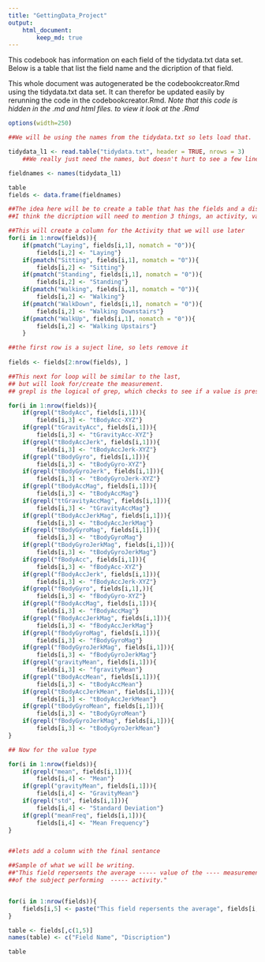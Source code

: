 ```yaml
---
title: "GettingData_Project"
output: 
    html_document:
        keep_md: true
---
```


This codebook has information on each field of the tidydata.txt data set. Below is a table that list the field name and the dicription of that field.  

This whole document was autogenerated be the codebookcreator.Rmd using the tidydata.txt data set. It can therefor be updated easily by rerunning the code in the codebookcreator.Rmd. *Note that this code is hidden in the .md and html files. to view it look at the .Rmd*

```r
options(width=250)

```


```r
##We will be using the names from the tidydata.txt so lets load that.

tidydata_l1 <- read.table("tidydata.txt", header = TRUE, nrows = 3) 
    ##We really just need the names, but doesn't hurt to see a few lines.

fieldnames <- names(tidydata_l1)

table
fields <- data.frame(fieldnames)

##The idea here will be to create a table that has the fields and a discription
##I think the dicription will need to mention 3 things, an activity, value type and ##measurement.

##This will create a column for the Activity that we will use later
for(i in 1:nrow(fields)){
    if(pmatch("Laying", fields[i,1], nomatch = "0")){
        fields[i,2] <- "Laying"}
    if(pmatch("Sitting", fields[i,1], nomatch = "0")){
        fields[i,2] <- "Sitting"}
    if(pmatch("Standing", fields[i,1], nomatch = "0")){
        fields[i,2] <- "Standing"}
    if(pmatch("Walking", fields[i,1], nomatch = "0")){
        fields[i,2] <- "Walking"}
    if(pmatch("WalkDown", fields[i,1], nomatch = "0")){
        fields[i,2] <- "Walking Downstairs"}
    if(pmatch("WalkUp", fields[i,1], nomatch = "0")){
        fields[i,2] <- "Walking Upstairs"}  
    }

##the first row is a suject line, so lets remove it
    
fields <- fields[2:nrow(fields), ]

##This next for loop will be similar to the last, 
## but will look for/create the measurement.
## grepl is the logical of grep, which checks to see if a value is present the data.

for(i in 1:nrow(fields)){
    if(grepl("tBodyAcc", fields[i,1])){
        fields[i,3] <- "tBodyAcc-XYZ"}
    if(grepl("tGravityAcc", fields[i,1])){
        fields[i,3] <- "tGravityAcc-XYZ"}
    if(grepl("tBodyAccJerk", fields[i,1])){
        fields[i,3] <- "tBodyAccJerk-XYZ"}
    if(grepl("tBodyGyro", fields[i,1])){
        fields[i,3] <- "tBodyGyro-XYZ"}
    if(grepl("tBodyGyroJerk", fields[i,1])){
        fields[i,3] <- "tBodyGyroJerk-XYZ"}
    if(grepl("tBodyAccMag", fields[i,1])){
        fields[i,3] <- "tBodyAccMag"}
    if(grepl("ttGravityAccMag", fields[i,1])){
        fields[i,3] <- "tGravityAccMag"}
    if(grepl("tBodyAccJerkMag", fields[i,1])){
        fields[i,3] <- "tBodyAccJerkMag"}
    if(grepl("tBodyGyroMag", fields[i,1])){
        fields[i,3] <- "tBodyGyroMag"}
    if(grepl("tBodyGyroJerkMag", fields[i,1])){
        fields[i,3] <- "tBodyGyroJerkMag"}
    if(grepl("fBodyAcc", fields[i,1])){
        fields[i,3] <- "fBodyAcc-XYZ"}
    if(grepl("fBodyAccJerk", fields[i,1])){
        fields[i,3] <- "fBodyAccJerk-XYZ"}
    if(grepl("fBodyGyro", fields[i,1],)){
        fields[i,3] <- "fBodyGyro-XYZ"}
    if(grepl("fBodyAccMag", fields[i,1])){
        fields[i,3] <- "fBodyAccMag"}
    if(grepl("fBodyAccJerkMag", fields[i,1])){
        fields[i,3] <- "fBodyAccJerkMag"}
    if(grepl("fBodyGyroMag", fields[i,1])){
        fields[i,3] <- "fBodyGyroMag"}
    if(grepl("fBodyGyroJerkMag", fields[i,1])){
        fields[i,3] <- "fBodyGyroJerkMag"}
    if(grepl("gravityMean", fields[i,1])){
        fields[i,3] <- "fgravityMean"}
    if(grepl("tBodyAccMean", fields[i,1])){
        fields[i,3] <- "tBodyAccMean"}
    if(grepl("tBodyAccJerkMean", fields[i,1])){
        fields[i,3] <- "tBodyAccJerkMean"}
    if(grepl("tBodyGyroMean", fields[i,1])){
        fields[i,3] <- "tBodyGyroMean"}
    if(grepl("fBodyGyroJerkMag", fields[i,1])){
        fields[i,3] <- "tBodyGyroJerkMean"}   
}

## Now for the value type

for(i in 1:nrow(fields)){
    if(grepl("mean", fields[i,1])){
        fields[i,4] <- "Mean"}
    if(grepl("gravityMean", fields[i,1])){
        fields[i,4] <- "GravityMean"}
    if(grepl("std", fields[i,1])){
        fields[i,4] <- "Standard Deviation"}
    if(grepl("meanFreq", fields[i,1])){
        fields[i,4] <- "Mean Frequency"}
}


##lets add a column with the final sentance

##Sample of what we will be writing.
##"This field repersents the average ----- value of the ---- measurement 
##of the subject performing  ----- activity." 


for(i in 1:nrow(fields)){
    fields[i,5] <- paste("This field repersents the average", fields[i,4], "value of the", fields[i,3], "measurement of the subject while performing the", fields[i,2], "activity.", sep = " ")
}

table <- fields[,c(1,5)]
names(table) <- c("Field Name", "Discription")
```

```r
table
```

